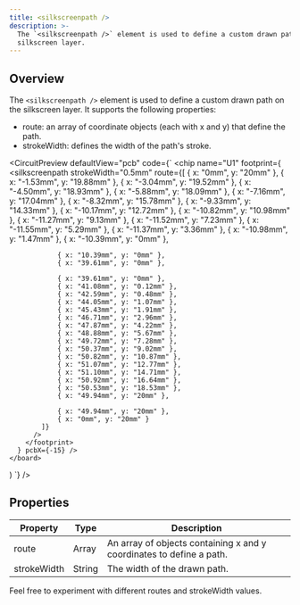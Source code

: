 ```yaml
---
title: <silkscreenpath />
description: >-
  The `<silkscreenpath />` element is used to define a custom drawn path on the
  silkscreen layer.
---
```


## Overview

The `<silkscreenpath />` element is used to define a custom drawn path on the silkscreen layer.
It supports the following properties:

- route: an array of coordinate objects (each with x and y) that define the path.
- strokeWidth: defines the width of the path's stroke.


<CircuitPreview
  defaultView="pcb"
  code={`
    <board width="100mm" height="100mm">
      <chip name="U1" footprint={
        <footprint>
          <silkscreenpath 
            strokeWidth="0.5mm"
            route={[
                { x: "0mm", y: "20mm" },
                { x: "-1.53mm", y: "19.88mm" },
                { x: "-3.04mm", y: "19.52mm" },
                { x: "-4.50mm", y: "18.93mm" },
                { x: "-5.88mm", y: "18.09mm" },
                { x: "-7.16mm", y: "17.04mm" },
                { x: "-8.32mm", y: "15.78mm" },
                { x: "-9.33mm", y: "14.33mm" },
                { x: "-10.17mm", y: "12.72mm" },
                { x: "-10.82mm", y: "10.98mm" },
                { x: "-11.27mm", y: "9.13mm" },
                { x: "-11.52mm", y: "7.23mm" },
                { x: "-11.55mm", y: "5.29mm" },
                { x: "-11.37mm", y: "3.36mm" },
                { x: "-10.98mm", y: "1.47mm" },
                { x: "-10.39mm", y: "0mm" },
                
                { x: "10.39mm", y: "0mm" },
                { x: "39.61mm", y: "0mm" },
                
                { x: "39.61mm", y: "0mm" },
                { x: "41.08mm", y: "0.12mm" },
                { x: "42.59mm", y: "0.48mm" },
                { x: "44.05mm", y: "1.07mm" },
                { x: "45.43mm", y: "1.91mm" },
                { x: "46.71mm", y: "2.96mm" },
                { x: "47.87mm", y: "4.22mm" },
                { x: "48.88mm", y: "5.67mm" },
                { x: "49.72mm", y: "7.28mm" },
                { x: "50.37mm", y: "9.02mm" },
                { x: "50.82mm", y: "10.87mm" },
                { x: "51.07mm", y: "12.77mm" },
                { x: "51.10mm", y: "14.71mm" },
                { x: "50.92mm", y: "16.64mm" },
                { x: "50.53mm", y: "18.53mm" },
                { x: "49.94mm", y: "20mm" },
                
                { x: "49.94mm", y: "20mm" },
                { x: "0mm", y: "20mm" }
            ]}
          />
        </footprint>
      } pcbX={-15} />
    </board>
  )
  `}
/>

## Properties

| Property    | Type   | Description                                                          |
| ----------- | ------ | -------------------------------------------------------------------- |
| route       | Array  | An array of objects containing x and y coordinates to define a path. |
| strokeWidth | String | The width of the drawn path.                                         |

Feel free to experiment with different routes and strokeWidth values.
